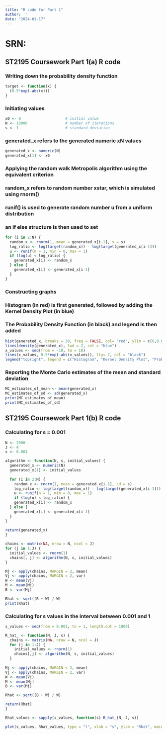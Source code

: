 ```yaml
---
title: "R code for Part 1"
author: ''
date: "2024-01-17"
---
```


# SRN: 

## ST2195 Coursework Part 1(a) R code

### Writing down the probability density function
```r
target <- function(x) {    
  (0.5*exp(-abs(x)))
}
```

### Initiating values
```r
x0 <- 0                    # initial value
N <- 10000                 # number of iterations
s <- 1                     # standard deviation
```

### generated_x refers to the generated numeric xN values
```r
generated_x <- numeric(N)
generated_x[1] <- x0
```

### Applying the random walk Metropolis algorithm using the equivalent criterion
### random_x refers to random number xstar, which is simulated using rnorm()
### runif() is used to generate random number u from a uniform distribution
### an if else structure is then used to set
```r
for (i in 2:N) {
  random_x <- rnorm(1, mean = generated_x[i-1], s = s)
  log_ratio <- log(target(random_x)) - log(target(generated_x[i-1]))
  u <- runif(n = 1, min = 0, max = 1)
  if (log(u) < log_ratio) {           
    generated_x[i] <- random_x
  } else {
    generated_x[i] <- generated_x[i-1]
  } 
}
```

### Constructing graphs
### Histogram (in red) is first generated, followed by adding the Kernel Density Plot (in blue)
### The Probability Density Function (in black) and legend is then added
```r
hist(generated_x, breaks = 30, freq = FALSE, col= "red", ylim = c(0,0.6), xlab = "values of x", main = "Histogram of generated values") 
lines(density(generated_x), lwd = 2, col = "blue")
x_values <- seq(from = -10, to = 10)
lines(x_values, 0.5*exp(-abs(x_values)), lty= 7, col = "black")
legend("topright", legend = c("Histogram", "Kernel Density Plot", "Probability Density Function"), fill = c("red", "blue", "black"))
```

### Reporting the Monte Carlo estimates of the mean and standard deviation
```r
MC_estimates_of_mean <- mean(generated_x)
MC_estimates_of_sd <- sd(generated_x)
print(MC_estimates_of_mean)
print(MC_estimates_of_sd)
```



## ST2195 Coursework Part 1(b) R code
### Calculating for s = 0.001
```r
N <- 2000            
J <- 4
s <- 0.001
```

```r
algorithm <- function(N, s, initial_values) {
  generated_x <- numeric(N)
  generated_x[1] <- initial_values
  
  for (i in 2:N) {
    random_x <- rnorm(1, mean = generated_x[i-1], sd = s)
    log_ratio <- log(target(random_x)) - log(target(generated_x[i-1]))
    u <- runif(n = 1, min = 0, max = 1)
    if (log(u) < log_ratio) {           
    generated_x[i] <- random_x
  } else {
    generated_x[i] <- generated_x[i-1]
  } 
}
  
return(generated_x)
}

chains <- matrix(NA, nrow = N, ncol = J)
for (j in 1:J) {
  initial_values <- rnorm(1)
  chains[, j] <- algorithm(N, s, initial_values)
}
```

```r
Mj <- apply(chains, MARGIN = 2, mean)
Vj <- apply(chains, MARGIN = 2, var)
W <- mean(Vj)
M <- mean(Mj)
B <- var(Mj)

Rhat <- sqrt((B + W) / W)
print(Rhat)
```

### Calculating for s values in the interval between 0.001 and 1
```r
s_values <- seq(from = 0.001, to = 1, length.out = 1000)  
```

```r
R_hat_ <- function(N, J, s) {
  chains <- matrix(NA, nrow = N, ncol = J)
  for (j in 1:J) {
    initial_values <- rnorm(1)
    chains[,j] <- algorithm(N, s, initial_values)
  }
  
Mj <- apply(chains, MARGIN = 2, mean)
Vj <- apply(chains, MARGIN = 2, var)
W <- mean(Vj)
M <- mean(Mj)
B <- var(Mj)

Rhat <- sqrt((B + W) / W)

return(Rhat)
}
```

```r
Rhat_values <- sapply(s_values, function(s) R_hat_(N, J, s))
```

```r
plot(s_values, Rhat_values, type = "l", xlab = "s", ylab = "Rhat", main = "Rhat values over s values")
```

